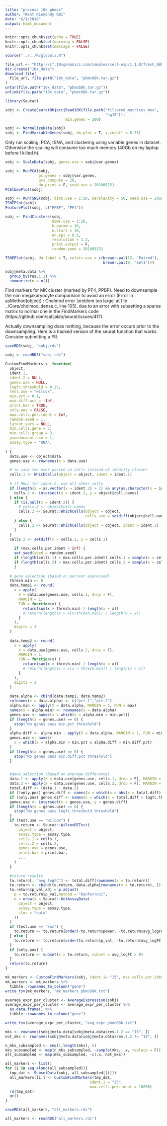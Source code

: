 ```yaml
---
title: "process 10k pbmcs"
author: "Kent Riemondy RBI"
date: "6/1/2018"
output: html_document
---
```


```r
knitr::opts_chunk$set(echo = TRUE)
knitr::opts_chunk$set(warning = FALSE)
knitr::opts_chunk$set(message = FALSE)
```


```r
source("../../R/globals.R")
```

```r
file_url <- "http://cf.10xgenomics.com/samples/cell-exp/1.1.0/fresh_68k_pbmc_donor_a/fresh_68k_pbmc_donor_a_filtered_gene_bc_matrices.tar.gz"
dir.create("10x_data")
download.file(
  file_url, file.path("10x_data", "pbmc68k.tar.gz")
)
untar(file.path("10x_data", "pbmc68k.tar.gz"))
unlink(file.path("10x_data", "pbmc68k.tar.gz"))
```

```r
library(Seurat)
```

```r
sobj <- CreateSeuratObject(Read10X(file.path("filtered_matrices_mex", 
                                             "hg19")),
                           min.genes = 200)

sobj <- NormalizeData(sobj)
sobj <- FindVariableGenes(sobj, do.plot = T, y.cutoff = 0.75)
```


Only run scaling, PCA, tSNA, and clustering using variable genes in dataset. Otherwise the scaling will consume too much memory (40Gb on my laptop before I killed it).

```r

sobj <- ScaleData(sobj, genes.use = sobj@var.genes)

sobj <- RunPCA(sobj, 
               pc.genes = sobj@var.genes, 
               pcs.compute = 20, 
               do.print = F, seed.use = 20180525)
PCElbowPlot(sobj)
```

```r
sobj <- RunTSNE(sobj, dims.use = 1:20, perplexity = 50, seed.use = 20180525)
TSNEPlot(sobj)
FeaturePlot(sobj, c("PPBP", "PF4"))
```


```r
sobj <- FindClusters(sobj,
                     dims.use = 1:20, 
                     k.param = 30,
                     n.start = 10,
                     nn.eps = 0.5,
                     resolution = 1.2, 
                     print.output = F, 
                     random.seed = 20180525)
```

```r
TSNEPlot(sobj, do.label = T, colors.use = c(brewer.pal(12, "Paired"),
                                            brewer.pal(9, "Set1")))

sobj@meta.data %>% 
  group_by(res.1.2) %>% 
  summarize(n = n())
```

Find markers for MK cluster (marked by PF4, PPBP). Need to downsample the non megakaryocyte comparision to avoid an error (Error in asMethod(object) : 
  Cholmod error 'problem too large' at file ../Core/cholmod_dense.c, line 105), due to an error with subsetting a sparse matrix to normal one in the FindMarkers code (https://github.com/satijalab/seurat/issues/417). 

Actually downsampling does nothing, because the error occurs prior to the downsampling. Here is a hacked version of the seurat function that works. Consider submitting a PR. 

```r
saveRDS(sobj, "sobj.rds")
```

```r
sobj <- readRDS("sobj.rds")
```

```r
CustomFindMarkers <- function(
  object,
  ident.1,
  ident.2 = NULL,
  genes.use = NULL,
  logfc.threshold = 0.25,
  test.use = "wilcox",
  min.pct = 0.1,
  min.diff.pct = -Inf,
  print.bar = TRUE,
  only.pos = FALSE,
  max.cells.per.ident = Inf,
  random.seed = 1,
  latent.vars = NULL,
  min.cells.gene = 3,
  min.cells.group = 3,
  pseudocount.use = 1,
  assay.type = "RNA",
  ...
) {
  data.use <- object@data
  genes.use <- rownames(x = data.use)

  # in case the user passed in cells instead of identity classes
  cells.1 <- WhichCells(object = object, ident = ident.1)
  
  # if NULL for ident.2, use all other cells
  if (length(x = as.vector(x = ident.2) > 1) && any(as.character(x = ident.2) %in% object@cell.names)) {
    cells.2 <- intersect(x = ident.2, y = object@cell.names)
  } else {
    if (is.null(x = ident.2)) {
      # cells.2 <- object@cell.names
      cells.2 <- Seurat::WhichCells(object = object,
                                    cells.use = setdiff(object@cell.names,cells.1))
    } else {
      cells.2 <- Seurat::WhichCells(object = object, ident = ident.2)
    }
  }
  cells.2 <- setdiff(x = cells.2, y = cells.1)
  
    if (max.cells.per.ident < Inf) {
    set.seed(seed = random.seed)
    if (length(cells.1) > max.cells.per.ident) cells.1 = sample(x = cells.1, size = max.cells.per.ident)
    if (length(cells.2) > max.cells.per.ident) cells.2 = sample(x = cells.2, size = max.cells.per.ident)
    }
  
  # gene selection (based on percent expressed)
  thresh.min <- 0
  data.temp1 <- round(
    x = apply(
      X = data.use[genes.use, cells.1, drop = F],
      MARGIN = 1,
      FUN = function(x) {
        return(sum(x > thresh.min) / length(x = x))
        # return(length(x = x[x>thresh.min]) / length(x = x))
      }
    ),
    digits = 3
  )
  
  data.temp2 <- round(
    x = apply(
      X = data.use[genes.use, cells.2, drop = F],
      MARGIN = 1,
      FUN = function(x) {
        return(sum(x > thresh.min) / length(x = x))
        # return(length(x = x[x > thresh.min]) / length(x = x))
      }
    ),
    digits = 3
  )
  
  data.alpha <- cbind(data.temp1, data.temp2)
  colnames(x = data.alpha) <- c("pct.1","pct.2")
  alpha.min <- apply(X = data.alpha, MARGIN = 1, FUN = max)
  names(x = alpha.min) <- rownames(x = data.alpha)
  genes.use <- names(x = which(x = alpha.min > min.pct))
  if (length(x = genes.use) == 0) {
    stop("No genes pass min.pct threshold")
  }
  alpha.diff <- alpha.min - apply(X = data.alpha, MARGIN = 1, FUN = min)
  genes.use <- names(
    x = which(x = alpha.min > min.pct & alpha.diff > min.diff.pct)
  )
  if (length(x = genes.use) == 0) {
    stop("No genes pass min.diff.pct threshold")
  }


  #gene selection (based on average difference)
  data.1 <- apply(X = data.use[genes.use, cells.1, drop = F], MARGIN = 1, FUN = function(x) log(x = mean(x = expm1(x = x)) + pseudocount.use))
  data.2 <- apply(X = data.use[genes.use, cells.2, drop = F], MARGIN = 1, FUN = function(x) log(x = mean(x = expm1(x = x)) + pseudocount.use))
  total.diff <- (data.1 - data.2)
  if (!only.pos) genes.diff <- names(x = which(x = abs(x = total.diff) > logfc.threshold))
  if (only.pos) genes.diff <- names(x = which(x = total.diff > logfc.threshold))
  genes.use <- intersect(x = genes.use, y = genes.diff)
  if (length(x = genes.use) == 0) {
    stop("No genes pass logfc.threshold threshold")
  }
  if (test.use == "wilcox") {
    to.return <- Seurat::WilcoxDETest(
      object = object,
      assay.type = assay.type,
      cells.1 = cells.1,
      cells.2 = cells.2,
      genes.use = genes.use,
      print.bar = print.bar,
      ...
    )
  }
  
  #return results
  to.return[, "avg_logFC"] <- total.diff[rownames(x = to.return)]
  to.return <- cbind(to.return, data.alpha[rownames(x = to.return), ])
  to.return$p_val_adj = p.adjust(
    p = to.return$p_val,method = "bonferroni",
    n = nrow(x = Seurat::GetAssayData(
      object = object,
      assay.type = assay.type,
      slot = "data"
    ))
  )
  if (test.use == "roc") {
    to.return <- to.return[order(-to.return$power, -to.return$avg_logFC), ]
  } else {
    to.return <- to.return[order(to.return$p_val, -to.return$avg_logFC), ]
  }
  if (only.pos) {
    to.return <- subset(x = to.return, subset = avg_logFC > 0)
  }
  return(to.return)
}

```

```r
mk_markers <- CustomFindMarkers(sobj, ident.1= "15", max.cells.per.ident = 10000)
mk_markers <- mk_markers %>% 
  tibble::rownames_to_column("gene")
write_tsv(mk_markers, "mk_markers_pbmc68k.txt")
```



```r


average_expr_per_cluster <- AverageExpression(sobj)
average_expr_per_cluster <- average_expr_per_cluster %>% 
  as.data.frame() %>% 
  tibble::rownames_to_column("gene")

write_tsv(average_expr_per_cluster, "avg_expr_pbmc68k.txt")
```

```r
mks <- rownames(sobj@meta.data[sobj@meta.data$res.1.2 == "15", ])
not_mks <- rownames(sobj@meta.data[sobj@meta.data$res.1.2 != "15", ])

n_mks_subsampled <- seq(1,length(mks), 5)
mks_subsampled <- map(n_mks_subsampled, ~sample(mks, .x, replace = F))
all_subsampled <- map(mks_subsampled, ~c(.x, not_mks))

all_markers <- list()
for (i in seq_along(all_subsampled)){
  tmp_dat <- SubsetData(sobj, all_subsampled[[i]])
  all_markers[[i]] <- CustomFindMarkers(tmp_dat, 
                                      ident.1 = "15", 
                                      max.cells.per.ident = 10000)
  rm(tmp_dat)
  gc()
}

saveRDS(all_markers, "all_markers.rds")
```


```r
all_markers <- readRDS("all_markers.rds")
```
